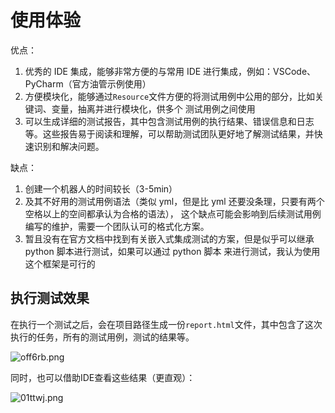 # 使用体验

优点：

1. 优秀的 IDE 集成，能够非常方便的与常用 IDE 进行集成，例如：VSCode、PyCharm（官方油管示例使用）
1. 方便模块化，能够通过`Resource`文件方便的将测试用例中公用的部分，比如关键词、变量，抽离并进行模块化，供多个
   测试用例之间使用
1. 可以生成详细的测试报告，其中包含测试用例的执行结果、错误信息和日志等。这些报告易于阅读和理解，可以帮助测试团队更好地了解测试结果，并快速识别和解决问题。

缺点：

1. 创建一个机器人的时间较长（3-5min）
1. 及其不好用的测试用例语法（类似 yml，但是比 yml 还要没条理，只要有两个空格以上的空间都承认为合格的语法），
   这个缺点可能会影响到后续测试用例编写的维护，需要一个团队认可的格式化方案。
1. 暂且没有在官方文档中找到有关嵌入式集成测试的方案，但是似乎可以继承 python 脚本进行测试，如果可以通过 python 脚本
   来进行测试，我认为使用这个框架是可行的

## 执行测试效果

在执行一个测试之后，会在项目路径生成一份`report.html`文件，其中包含了这次执行的任务，所有的测试用例，测试的结果等。

![off6rb.png](https://files.catbox.moe/off6rb.png)

同时，也可以借助IDE查看这些结果（更直观）：

![01ttwj.png](https://files.catbox.moe/01ttwj.png)